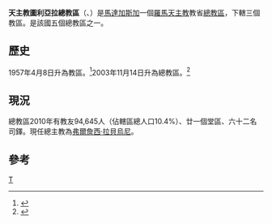 {{Infobox Roman Catholic diocese
|Roman Catholic Diocese of = 天主教圖利亞拉總教區
|Latin name of diocese = Archidioecesis Toliarana

|image =
|caption =
|location = [[馬達加斯加|馬達加斯加]]
|territory =
|population = 94,645

|rite = 拉丁禮
|patron =
|province =
|established = 1957年
|cathedral = 
|co-cathedral =
|leadership = 總主教
|website =
|教宗 =
|metropolitan = 弗爾詹西·拉貝烏尼
|ordinary = 
|coadjutor bishop =
|auxiliary = 
|emeritus=
}}

'''天主教圖利亞拉總教區'''（{{lang-la|Archidioecesis Toliarana}}、{{lang-fr|Archidiocèse de Toliara}}）是[[馬達加斯加|馬達加斯加]]一個[[羅馬天主教|羅馬天主教]]教省[[總教區|總教區]]，下轄三個教區。是該國五個總教區之一。

==歷史==
1957年4月8日升為教區。<ref>{{cite journal
|journal=[[宗座公報|宗座公報]]
|publisher=梵蒂岡出版社
|date=1957年
|volume=49
|title=''Cum id ob temporum''
|page=945
|url=http://www.vatican.va/archive/aas/documents/AAS%2049%20%5B1957%5D%20-%20ocr.pdf
|access-date=2013-12-04
|archive-date=2010-03-27
|archive-url=https://web.archive.org/web/20100327070714/http://www.vatican.va/archive/aas/documents/AAS%2049%20%5B1957%5D%20-%20ocr.pdf
|dead-url=no
}}</ref>2003年11月14日升為總教區。<ref>{{Cite web |url=http://www.vatican.va/holy_father/john_paul_ii/apost_constitutions/documents/hf_jp-ii_apc_20031114_de-universo-dominico_lt.html |title=升為總教區的宗座憲令 |access-date=2013-12-04 |archive-date=2014-05-18 |archive-url=https://web.archive.org/web/20140518003428/http://www.vatican.va/holy_father/john_paul_ii/apost_constitutions/documents/hf_jp-ii_apc_20031114_de-universo-dominico_lt.html |dead-url=no }}</ref>

==現況==
總教區2010年有教友94,645人（佔轄區總人口10.4%）、廿一個堂區、六十二名司鐸。現任總主教為[[弗爾詹西·拉貝烏尼|弗爾詹西·拉貝烏尼]]。

==參考==
{{reflist}}
{{馬達加斯加天主教教區}}

[[Category:馬達加斯加天主教教區|T]]